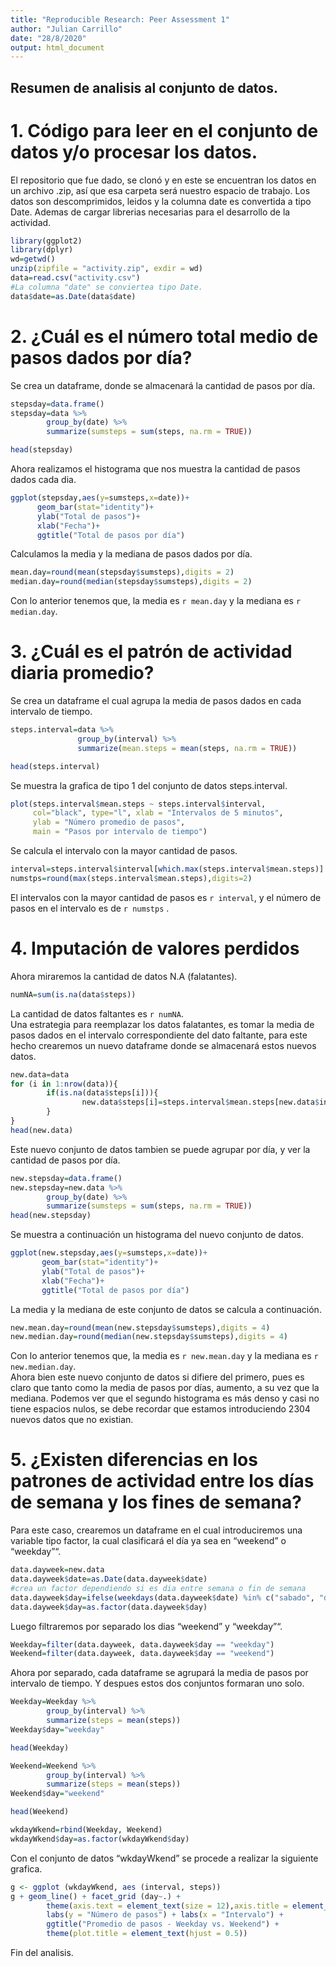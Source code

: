 ```yaml
---
title: "Reproducible Research: Peer Assessment 1"
author: "Julian Carrillo"
date: "28/8/2020"
output: html_document
---
```


## Resumen de analisis al conjunto de datos.

# 1. Código para leer en el conjunto de datos y/o procesar los datos.  

El repositorio que fue dado, se clonó y en este se encuentran los datos en un archivo .zip, así que esa carpeta será nuestro espacio de trabajo.  Los datos son descomprimidos, leidos y la columna date es convertida a tipo Date. Ademas de cargar librerias necesarias para el desarrollo de la actividad.

```r
library(ggplot2)
library(dplyr)
wd=getwd() 
unzip(zipfile = "activity.zip", exdir = wd)
data=read.csv("activity.csv")
#La columna "date" se conviertea tipo Date.
data$date=as.Date(data$date)
```

# 2. ¿Cuál es el número total medio de pasos dados por día?

Se crea un dataframe, donde se almacenará la cantidad de pasos por día.
```r
stepsday=data.frame()
stepsday=data %>%
        group_by(date) %>%
        summarize(sumsteps = sum(steps, na.rm = TRUE)) 

head(stepsday)
```
Ahora realizamos el histograma que nos muestra la cantidad de pasos dados cada dia.

```r
ggplot(stepsday,aes(y=sumsteps,x=date))+
      geom_bar(stat="identity")+
      ylab("Total de pasos")+
      xlab("Fecha")+
      ggtitle("Total de pasos por día")
```

Calculamos la media y la mediana de pasos dados por día.
```r
mean.day=round(mean(stepsday$sumsteps),digits = 2)
median.day=round(median(stepsday$sumsteps),digits = 2)
```

Con lo anterior tenemos que, la media es `r mean.day` y la mediana es  `r median.day`.

# 3. ¿Cuál es el patrón de actividad diaria promedio?

Se crea un dataframe el cual agrupa la media de pasos dados en cada intervalo de tiempo.

```r
steps.interval=data %>%
               group_by(interval) %>%
               summarize(mean.steps = mean(steps, na.rm = TRUE))

head(steps.interval)

```

Se muestra la grafica de tipo 1 del conjunto de datos steps.interval.

```r
plot(steps.interval$mean.steps ~ steps.interval$interval,
     col="black", type="l", xlab = "Intervalos de 5 minutos",
     ylab = "Número promedio de pasos",
     main = "Pasos por intervalo de tiempo")

```

Se calcula el intervalo con la mayor cantidad de pasos.

```r
interval=steps.interval$interval[which.max(steps.interval$mean.steps)]
numstps=round(max(steps.interval$mean.steps),digits=2)
```

El intervalos con la mayor cantidad de pasos es `r interval`, y el número de pasos en el intervalo es de `r numstps` .

# 4. Imputación de valores perdidos

Ahora miraremos la cantidad de datos N.A (falatantes).

```r
numNA=sum(is.na(data$steps))
```

La cantidad de datos faltantes es `r numNA`.  
Una estrategia para reemplazar los datos falatantes, es tomar la media de pasos dados en el intervalo correspondiente del dato faltante, para este hecho crearemos un nuevo dataframe donde se almacenará estos nuevos datos.

```r
new.data=data
for (i in 1:nrow(data)){
        if(is.na(data$steps[i])){
                new.data$steps[i]=steps.interval$mean.steps[new.data$interval[i]==steps.interval$interval]
        }
}
head(new.data)
```

Este nuevo conjunto de datos tambien se puede agrupar por día, y ver la cantidad de pasos por día.

```r
new.stepsday=data.frame()
new.stepsday=new.data %>%
        group_by(date) %>%
        summarize(sumsteps = sum(steps, na.rm = TRUE)) 
head(new.stepsday)
```

Se muestra a continuación un histograma del nuevo conjunto de datos.

```r
ggplot(new.stepsday,aes(y=sumsteps,x=date))+
       geom_bar(stat="identity")+
       ylab("Total de pasos")+
       xlab("Fecha")+
       ggtitle("Total de pasos por día")

```

La media y la mediana de este conjunto de datos se calcula a continuación.

```r
new.mean.day=round(mean(new.stepsday$sumsteps),digits = 4)
new.median.day=round(median(new.stepsday$sumsteps),digits = 4)
```

Con lo anterior tenemos que, la media es `r new.mean.day` y la mediana es  `r new.median.day`.  
Ahora bien este nuevo conjunto de datos si difiere del primero, pues es claro que tanto como la media de pasos por días, aumento, a su vez que la mediana. Podemos ver que el segundo histograma es más denso y casi no tiene espacios nulos, se debe recordar que estamos introduciendo 2304 nuevos datos que no existian.

# 5. ¿Existen diferencias en los patrones de actividad entre los días de semana y los fines de semana?

Para este caso, crearemos un dataframe en el cual introduciremos una variable tipo factor, la cual clasificará el día ya sea  en "weekend" o "weekday"".

```r
data.dayweek=new.data
data.dayweek$date=as.Date(data.dayweek$date)
#crea un factor dependiendo si es dia entre semana o fin de semana
data.dayweek$day=ifelse(weekdays(data.dayweek$date) %in% c("sabado", "domingo"), "weekend", "weekday")
data.dayweek$day=as.factor(data.dayweek$day)
```

Luego filtraremos por separado los dias "weekend" y "weekday"".

``` r
Weekday=filter(data.dayweek, data.dayweek$day == "weekday")
Weekend=filter(data.dayweek, data.dayweek$day == "weekend")
```

Ahora por separado, cada dataframe se agrupará la media de pasos por intervalo de tiempo. Y despues estos dos conjuntos formaran uno solo.

```r
Weekday=Weekday %>%
        group_by(interval) %>%
        summarize(steps = mean(steps)) 
Weekday$day="weekday"

head(Weekday)

Weekend=Weekend %>%
        group_by(interval) %>%
        summarize(steps = mean(steps)) 
Weekend$day="weekend"

head(Weekend)

wkdayWkend=rbind(Weekday, Weekend)
wkdayWkend$day=as.factor(wkdayWkend$day)
```

Con el conjunto de datos "wkdayWkend" se procede a realizar la siguiente grafica.

```r
g <- ggplot (wkdayWkend, aes (interval, steps))
g + geom_line() + facet_grid (day~.) + 
        theme(axis.text = element_text(size = 12),axis.title = element_text(size = 14)) + 
        labs(y = "Número de pasos") + labs(x = "Intervalo") + 
        ggtitle("Promedio de pasos - Weekday vs. Weekend") + 
        theme(plot.title = element_text(hjust = 0.5))
````

  
  Fin del analisis.



